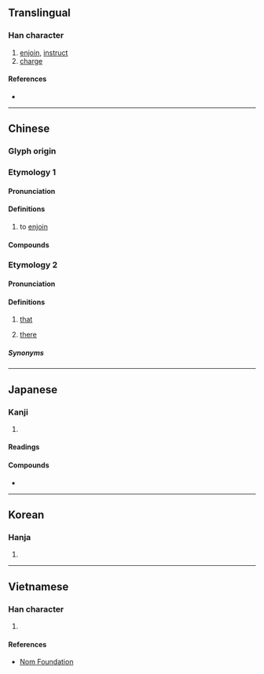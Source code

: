 {{also|咛}}
{{character info}}
==Translingual==

===Han character===
{{Han char|rn=30|rad=口|as=14|sn=17|four=63021|canj=RJPN|ids=⿰口寧}}

# [[enjoin]], [[instruct]]
# [[charge]]

====References====
* {{Han ref|kx=0211.230|dkj=04445|dj=0434.180|hdz=10697.180|uh=5680|ud=22144|bh=C07B|bd=49275}}

----

==Chinese==

===Glyph origin===
{{Han etym}}

===Etymology 1===
{{zh-forms|s=咛}}

====Pronunciation====
{{zh-pron
|m=níng
|c=ning4
|c-t=nen3
|mc=y
|oc=y
|cat=v
}}

====Definitions====
{{zh-hanzi}}

# to [[enjoin]]

====Compounds====
{{zh-der|叮嚀|嚶嚀}}

===Etymology 2===
{{zh-forms|s=咛|alt=恁}}

====Pronunciation====
{{zh-pron
|c-t=nen4,nen4*
|c-t_note=nen4 - that; nen4* - there
|cat=pron
}}

====Definitions====
{{zh-hanzi}}

# {{lb|zh|Taishanese}} [[that]]
# {{lb|zh|Taishanese}} [[there]]

=====Synonyms=====
{{zh-dial|那}}
{{zh-dial|那裡}}
----

==Japanese==

===Kanji===
{{ja-kanji|grade=|rs=口14}}

# {{rfdef|ja|sort=口14}}

====Readings====
{{ja-readings
|goon=にょう<にやう
|kanon=でい,<!--
|kanyoon=-->ねい
}}

====Compounds====
* {{ja-r|叮%嚀|てい%ねい}}

----

==Korean==

===Hanja===
{{ko-hanja|hangeul=녕|rv=nyeong|mr=nyŏng}}

# {{rfdef|ko|sort=口14}}

----

==Vietnamese==

===Han character===
{{vi-readings|reading=ninh|rs=口14}}

# {{rfdef|vi|sort=口14}}

====References====
* [http://nomfoundation.org/common/nom_details.php?codepoint=5680 Nom Foundation]